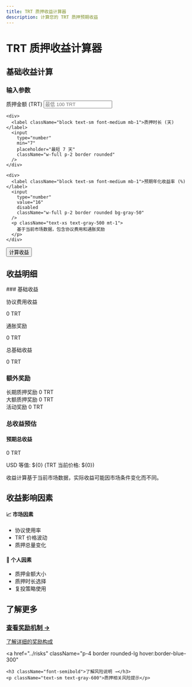 ```yaml
---
title: TRT 质押收益计算器
description: 计算您的 TRT 质押预期收益
---
```



# TRT 质押收益计算器

## 基础收益计算

<div className="mt-4 p-6 border rounded-lg">
  <h3 className="text-xl font-semibold mb-4">输入参数</h3>
  
  <div className="space-y-4">
    <div>
      <label className="block text-sm font-medium mb-1">质押金额 (TRT)</label>
      <input
        type="number"
        min="100"
        placeholder="最低 100 TRT"
        className="w-full p-2 border rounded"
      />
    </div>
    
    <div>
      <label className="block text-sm font-medium mb-1">质押时长 (天)</label>
      <input
        type="number"
        min="7"
        placeholder="最短 7 天"
        className="w-full p-2 border rounded"
      />
    </div>
    
    <div>
      <label className="block text-sm font-medium mb-1">预期年化收益率 (%)</label>
      <input
        type="number"
        value="16"
        disabled
        className="w-full p-2 border rounded bg-gray-50"
      />
      <p className="text-xs text-gray-500 mt-1">
        基于当前市场数据，包含协议费用和通胀奖励
      </p>
    </div>
  </div>
  
  <button className="mt-6 w-full bg-blue-500 text-white py-2 px-4 rounded hover:bg-blue-600">
    计算收益
  </button>
</div>

## 收益明细

<div className="mt-6 space-y-6">
  ### 基础收益
  
  <div className="p-4 border rounded-lg bg-gray-50">
    <div className="grid grid-cols-2 gap-4">
      <div>
        <p className="text-sm text-gray-600">协议费用收益</p>
        <p className="text-lg font-semibold">0 TRT</p>
      </div>
      <div>
        <p className="text-sm text-gray-600">通胀奖励</p>
        <p className="text-lg font-semibold">0 TRT</p>
      </div>
    </div>
    <div className="mt-4 pt-4 border-t">
      <p className="text-sm text-gray-600">总基础收益</p>
      <p className="text-xl font-semibold">0 TRT</p>
    </div>
  </div>
  
  ### 额外奖励
  
  <div className="p-4 border rounded-lg">
    <div className="space-y-2">
      <div className="flex justify-between items-center">
        <span>长期质押奖励</span>
        <span className="font-semibold">0 TRT</span>
      </div>
      <div className="flex justify-between items-center">
        <span>大额质押奖励</span>
        <span className="font-semibold">0 TRT</span>
      </div>
      <div className="flex justify-between items-center">
        <span>活动奖励</span>
        <span className="font-semibold">0 TRT</span>
      </div>
    </div>
  </div>
  
  ### 总收益预估
  
  <div className="p-6 border rounded-lg bg-gradient-to-br from-blue-50 to-blue-100">
    <h4 className="text-lg font-semibold mb-2">预期总收益</h4>
    <p className="text-3xl font-bold">0 TRT</p>
    <p className="text-sm text-gray-600 mt-2">
      USD 等值: ${0} (TRT 当前价格: ${0})
    </p>
  </div>
</div>

<Callout type="info" className="mt-8">
收益计算基于当前市场数据，实际收益可能因市场条件变化而不同。
</Callout>

## 收益影响因素

<div className="mt-6 grid grid-cols-1 gap-4 sm:grid-cols-2">
  <div className="p-4 border rounded-lg">
    <h4 className="font-semibold mb-2">📈 市场因素</h4>
    <ul className="list-disc list-inside text-sm space-y-1">
      <li>协议使用率</li>
      <li>TRT 价格波动</li>
      <li>质押总量变化</li>
    </ul>
  </div>
  
  <div className="p-4 border rounded-lg">
    <h4 className="font-semibold mb-2">👤 个人因素</h4>
    <ul className="list-disc list-inside text-sm space-y-1">
      <li>质押金额大小</li>
      <li>质押时长选择</li>
      <li>复投策略使用</li>
    </ul>
  </div>
</div>

## 了解更多

<div className="mt-6 grid grid-cols-1 gap-4 sm:grid-cols-2">
  <a
    href="../rewards"
    className="p-4 border rounded-lg hover:border-blue-300"
  >
    <h3 className="font-semibold">查看奖励机制 →</h3>
    <p className="text-sm text-gray-600">了解详细的奖励构成</p>
  </a>
  
  <a
    href="../risks"
    className="p-4 border rounded-lg hover:border-blue-300"
  >
    <h3 className="font-semibold">了解风险说明 →</h3>
    <p className="text-sm text-gray-600">质押相关风险提示</p>
  </a>
</div> 